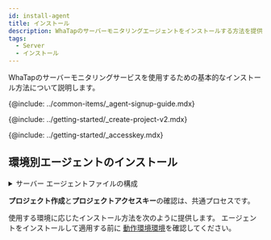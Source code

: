 ```yaml
---
id: install-agent
title: インストール
description: WhaTapのサーバーモニタリングエージェントをインストールする方法を提供します。
tags:
  - Server
  - インストール
---
```



WhaTapのサーバーモニタリングサービスを使用するための基本的なインストール方法について説明します。

{@include: ../common-items/_agent-signup-guide.mdx}  

<Youtube ko='ZLPbs0jnF9k' en='GHev0jbMrIQ' ja='GHev0jbMrIQ' />

{@include: ../getting-started/_create-project-v2.mdx} 

{@include: ../getting-started/_accesskey.mdx} 

## 環境別エージェントのインストール

<details>
<summary>サーバー エージェントファイルの構成</summary>

{@include: ../common-items/_sv-cpf.mdx} 

{@include: ../common-items/_sv-lf-cpf.mdx}  

{@include: ../common-items/_sv-w-cpf.mdx} 

</details>

**プロジェクト作成**と**プロジェクトアクセスキー**の確認は、共通プロセスです。 

使用する環境に応じたインストール方法を次のように提供します。 エージェントをインストールして適用する前に [動作環境環境](supported-spec)を確認してください。

<DocCardList/>
